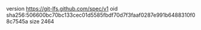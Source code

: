 version https://git-lfs.github.com/spec/v1
oid sha256:506600bc70bc133cec01d5585fbdf70d7f3faaf0287e991b6488310f08c7545a
size 2464
